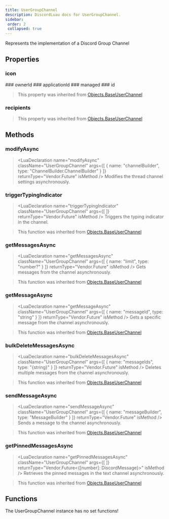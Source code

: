 ```yaml
---
title: UserGroupChannel
description: DiscordLuau docs for UserGroupChannel.
sidebar:
 order: 2
 collapsed: true
---
```

[//]: # (This file was automatically @generated from moonwave comments using a script. Please do not exit by hand.)
[//]: # (To actually edit documentation, make changes to the main DiscordLuau repo.)

[//]: # (----- DOCUMENT IMPORTS ----- )


[//]: # (----- DOCUMENT DESCRIPTION ----- )

Represents the implementation of a Discord Group Channel

[//]: # (----- DOCUMENT PROPERTIES ----- )

## Properties

### icon

<LuaProperty name="UserGroupChannel.icon" type="string" />
### ownerId

<LuaProperty name="UserGroupChannel.ownerId" type="string" />
### applicationId

<LuaProperty name="UserGroupChannel.applicationId" type="string" />
### managed

<LuaProperty name="UserGroupChannel.managed" type="boolean" />
### id

<LuaProperty name="UserGroupChannel.id" type="string" />

> This property was inherited from [Objects.BaseUserChannel](Objects.BaseUserChannel)
### recipients

<LuaProperty name="UserGroupChannel.recipients" type="{ Objects.DiscordUser }" />

> This property was inherited from [Objects.BaseUserChannel](Objects.BaseUserChannel)

[//]: # (----- DOCUMENT METHODS ----- )

## Methods

### modifyAsync

> <LuaDeclaration name="modifyAsync" className="UserGroupChannel" args={[ { name: "channelBuilder", type: "ChannelBuilder.ChannelBuilder" } ]} returnType="Vendor.Future<unknown>" isMethod />
Modifies the thread channel settings asynchronously.
### triggerTypingIndicator

> <LuaDeclaration name="triggerTypingIndicator" className="UserGroupChannel" args={[  ]} returnType="Vendor.Future" isMethod />
Triggers the typing indicator in the channel.

> This function was inherited from [Objects.BaseUserChannel](Objects.BaseUserChannel)
### getMessagesAsync

> <LuaDeclaration name="getMessagesAsync" className="UserGroupChannel" args={[ { name: "limit", type: "number?" } ]} returnType="Vendor.Future" isMethod />
Gets messages from the channel asynchronously.

> This function was inherited from [Objects.BaseUserChannel](Objects.BaseUserChannel)
### getMessageAsync

> <LuaDeclaration name="getMessageAsync" className="UserGroupChannel" args={[ { name: "messageId", type: "string" } ]} returnType="Vendor.Future" isMethod />
Gets a specific message from the channel asynchronously.

> This function was inherited from [Objects.BaseUserChannel](Objects.BaseUserChannel)
### bulkDeleteMessagesAsync

> <LuaDeclaration name="bulkDeleteMessagesAsync" className="UserGroupChannel" args={[ { name: "messageIds", type: "{string}" } ]} returnType="Vendor.Future" isMethod />
Deletes multiple messages from the channel asynchronously.

> This function was inherited from [Objects.BaseUserChannel](Objects.BaseUserChannel)
### sendMessageAsync

> <LuaDeclaration name="sendMessageAsync" className="UserGroupChannel" args={[ { name: "messageBuilder", type: "MessageBuilder" } ]} returnType="Vendor.Future" isMethod />
Sends a message to the channel asynchronously.

> This function was inherited from [Objects.BaseUserChannel](Objects.BaseUserChannel)
### getPinnedMessagesAsync

> <LuaDeclaration name="getPinnedMessagesAsync" className="UserGroupChannel" args={[  ]} returnType="Vendor.Future<{[number]: DiscordMessage}>" isMethod />
Retrieves the pinned messages in the text channel asynchronously.

> This function was inherited from [Objects.BaseUserChannel](Objects.BaseUserChannel)

[//]: # (----- DOCUMENT FUNCTIONS ----- )

## Functions

The UserGroupChannel instance has no set functions!

